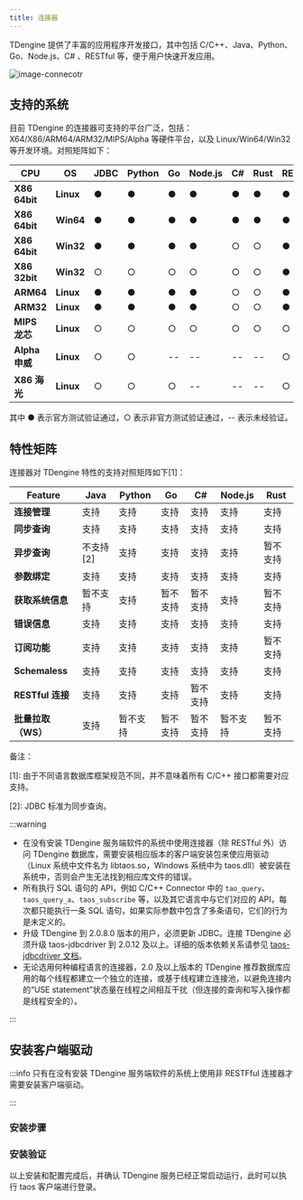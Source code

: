 ```yaml
---
title: 连接器
---
```


TDengine 提供了丰富的应用程序开发接口，其中包括 C/C++、Java、Python、Go、Node.js、C# 、RESTful 等，便于用户快速开发应用。

![image-connecotr](/img/connector.png)

## 支持的系统

目前 TDengine 的连接器可支持的平台广泛，包括：X64/X86/ARM64/ARM32/MIPS/Alpha 等硬件平台，以及 Linux/Win64/Win32 等开发环境。对照矩阵如下：

| **CPU**        | **OS**    | **JDBC** | **Python** | **Go** | **Node.js** | **C#** | **Rust** | **RESTful** |
| -------------- | --------- | -------- | ---------- | ------ | ----------- | ------ | -------- | ----------- |
| **X86 64bit**  | **Linux** | ●        | ●          | ●      | ●           | ●      | ●        | ●           |
| **X86 64bit**  | **Win64** | ●        | ●          | ●      | ●           | ●      | ●        | ●           |
| **X86 64bit**  | **Win32** | ●        | ●          | ●      | ●           | ○      | ○        | ●           |
| **X86 32bit**  | **Win32** | ○        | ○          | ○      | ○           | ○      | ○        | ●           |
| **ARM64**      | **Linux** | ●        | ●          | ●      | ●           | ○      | ○        | ●           |
| **ARM32**      | **Linux** | ●        | ●          | ●      | ●           | ○      | ○        | ●           |
| **MIPS 龙芯**  | **Linux** | ○        | ○          | ○      | ○           | ○      | ○        | ○           |
| **Alpha 申威** | **Linux** | ○        | ○          | --     | --          | --     | --       | ○           |
| **X86 海光**   | **Linux** | ○        | ○          | ○      | --          | --     | --       | ○           |

其中 ● 表示官方测试验证通过，○ 表示非官方测试验证通过，-- 表示未经验证。

## 特性矩阵

连接器对 TDengine 特性的支持对照矩阵如下[1]：

| **Feature**        | **Java**  | **Python** | **Go**   | **C#**   | **Node.js** | **Rust** |
| ------------------ | --------- | ---------- | -------- | -------- | ----------- | -------- |
| **连接管理**       | 支持      | 支持       | 支持     | 支持     | 支持        | 支持     |
| **同步查询**       | 支持      | 支持       | 支持     | 支持     | 支持        | 支持     |
| **异步查询**       | 不支持[2] | 支持       | 支持     | 支持     | 支持        | 暂不支持 |
| **参数绑定**       | 支持      | 支持       | 支持     | 支持     | 支持        | 支持     |
| **获取系统信息**   | 暂不支持  | 支持       | 暂不支持 | 暂不支持 | 支持        | 暂不支持 |
| **错误信息**       | 支持      | 支持       | 支持     | 支持     | 支持        | 支持     |
| **订阅功能**       | 支持      | 支持       | 支持     | 支持     | 支持        | 暂不支持 |
| **Schemaless**     | 支持      | 支持       | 支持     | 支持     | 支持        | 支持     |
| **RESTful 连接**   | 支持      | 支持       | 支持     | 暂不支持 | 支持        | 支持     |
| **批量拉取（WS）** | 支持      | 暂不支持   | 暂不支持 | 暂不支持 | 暂不支持    | 暂不支持 |

备注：

[1]: 由于不同语言数据库框架规范不同，并不意味着所有 C/C++ 接口都需要对应支持。

[2]: JDBC 标准为同步查询。

:::warning

- 在没有安装 TDengine 服务端软件的系统中使用连接器（除 RESTful 外）访问 TDengine 数据库，需要安装相应版本的客户端安装包来使应用驱动（Linux 系统中文件名为 libtaos.so，Windows 系统中为 taos.dll）被安装在系统中，否则会产生无法找到相应库文件的错误。
- 所有执行 SQL 语句的 API，例如 C/C++ Connector 中的 `tao_query`、`taos_query_a`、`taos_subscribe` 等，以及其它语言中与它们对应的 API，每次都只能执行一条 SQL 语句，如果实际参数中包含了多条语句，它们的行为是未定义的。
- 升级 TDengine 到 2.0.8.0 版本的用户，必须更新 JDBC。连接 TDengine 必须升级 taos-jdbcdriver 到 2.0.12 及以上。详细的版本依赖关系请参见 [taos-jdbcdriver 文档](https://www.taosdata.com/cn/documentation/connector/java#version)。
- 无论选用何种编程语言的连接器，2.0 及以上版本的 TDengine 推荐数据库应用的每个线程都建立一个独立的连接，或基于线程建立连接池，以避免连接内的“USE statement”状态量在线程之间相互干扰（但连接的查询和写入操作都是线程安全的）。

:::


## 安装客户端驱动

:::info
只有在没有安装 TDengine 服务端软件的系统上使用非 RESTFful 连接器才需要安装客户端驱动。

:::

### 安装步骤

<Tabs defaultValue="linux" groupId="os">
  <TabItem value="linux" label="Linux">
    <InstallOnWindows />
  </TabItem>
  <TabItem value="windows" label="Windows">
    <InstallOnLinux />
  </TabItem>
</Tabs>

### 安装验证

以上安装和配置完成后，并确认 TDengine 服务已经正常启动运行，此时可以执行 taos 客户端进行登录。

<Tabs defaultValue="linux" groupId="os">
  <TabItem value="linux" label="Linux">
    <VarifyLinux />
  </TabItem>
  <TabItem value="windows" label="Windows">
    <VarifyWindows />
  </TabItem>
</Tabs>
